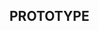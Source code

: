 ## PROTOTYPE
<CardGrid>
  <Card
    title= "Prototype"
    image= "/images/Pro1.png"
    external= {true}
    variant="image"
  />
  <Card
    title= "Prototype"
    image= "/images/Pro2.png"
    external= {true}
    variant="image"
  />
  <Card
    title= "Prototype"
    image= "/images/Pro3.png"
    external= {true}
    variant="image"
  />
  <Card
    title= "Prototype"
    image= "/images/Pro4.png"
    external= {true}
    variant="image"
  />
  <Card
    title= "Prototype"
    image= "/images/Pro5.png"
    external= {true}
    variant="image"
  />
  <Card
    title= "Prototype"
    image= "/images/Pro6.png"
    external= {true}
    variant="image"
  />
</CardGrid>